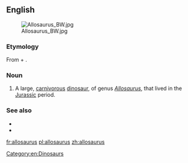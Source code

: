 {{also|Allosaurus}}
==English==
[[File:Allosaurus BW.jpg|thumb]]

===Etymology===
From {{etyl|grc|en}} {{term|ἄλλος||other, different|lang=grc}} + {{term|σαῦρος||lizard|lang=grc}}.

===Noun===
{{en-noun|allosauruses}}

# A large, [[carnivorous]] [[dinosaur]], of genus ''[[Allosaurus]]'', that lived in the [[Jurassic]] period.

===See also===
* {{pedia}}
* {{specieslite}}

[[Category:en:Dinosaurs]]

[[fr:allosaurus]]
[[pl:allosaurus]]
[[zh:allosaurus]]